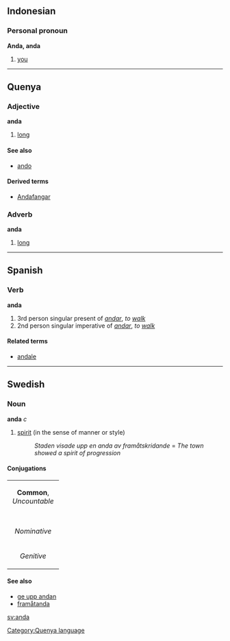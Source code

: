 ==Indonesian==
===Personal pronoun===
'''Anda, anda'''

# [[you]]

----
==Quenya==
===Adjective===
'''anda'''

# [[long]]

====See also====
* [[ando]]

====Derived terms====
* [[Andafangar]]

===Adverb===
'''anda'''

# [[long]]

[[Category:Quenya language]]
----
==Spanish==
===Verb===
'''anda'''

# 3rd person singular present of ''[[andar]]'', ''to [[walk]]''
# 2nd person singular imperative of ''[[andar]]'', ''to [[walk]]''

====Related terms====
*[[andale]]

----
==Swedish==
===Noun===
'''anda''' ''c''

# [[spirit]] (in the sense of manner or style)
#: ''Staden visade upp en anda av framåtskridande'' = ''The town showed a spirit of progression''
====Conjugations====
{| border=1 cellspacing=0 
| bgcolor=#FFFFF0 colspan=5 align=center | '''Common''', ''Uncountable'' 
|- 
|- bgcolor=#FFFFF0 align=center 
| width=105 |
| width=105 | ''Indefinite'' 
| width=105 | ''Definite'' 
|- align=center 
| width=105 bgcolor=#FFFFF0 | ''Nominative'' 
| [[anda]] 
| [[andan]] 
|- align=center 
| width=105 bgcolor=#FFFFF0 | ''Genitive'' 
| [[andas]] 
| [[andans]] 
|}
====See also====
*[[ge upp andan]]
*[[framåtanda]]


[[sv:anda]]